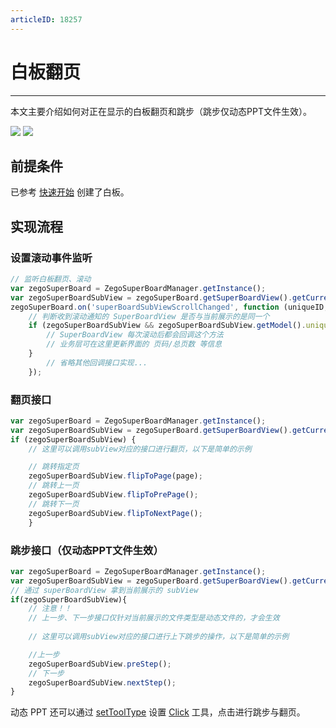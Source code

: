 ```yaml
---
articleID: 18257
---
```


# 白板翻页

- - -

本文主要介绍如何对正在显示的白板翻页和跳步（跳步仅动态PPT文件生效）。

<Frame width="512" height="auto" caption=""><img src="https://storage.zego.im/sdk-doc/Pics/WhiteboardView/filppage.gif" /></Frame>

<Frame width="512" height="auto" caption=""><img src="https://storage.zego.im/sdk-doc/Pics/WhiteboardView/step.gif" /></Frame>

## 前提条件

已参考 [快速开始](../quick-start/create-white-board.mdx) 创建了白板。

## 实现流程

### 设置滚动事件监听
```javascript
// 监听白板翻页、滚动
var zegoSuperBoard = ZegoSuperBoardManager.getInstance();
var zegoSuperBoardSubView = zegoSuperBoard.getSuperBoardView().getCurrentSuperBoardSubView();
zegoSuperBoard.on('superBoardSubViewScrollChanged', function (uniqueID, page, step) {
    // 判断收到滚动通知的 SuperBoardView 是否与当前展示的是同一个
    if (zegoSuperBoardSubView && zegoSuperBoardSubView.getModel().uniqueID == uniqueID) {
        // SuperBoardView 每次滚动后都会回调这个方法
        // 业务层可在这里更新界面的 页码/总页数 等信息
    }
        // 省略其他回调接口实现...
    });
```
 

### 翻页接口
```javascript
var zegoSuperBoard = ZegoSuperBoardManager.getInstance();
var zegoSuperBoardSubView = zegoSuperBoard.getSuperBoardView().getCurrentSuperBoardSubView();
if (zegoSuperBoardSubView) {
    // 这里可以调用subView对应的接口进行翻页，以下是简单的示例

    // 跳转指定页
    zegoSuperBoardSubView.flipToPage(page);
    // 跳转上一页
    zegoSuperBoardSubView.flipToPrePage();
    // 跳转下一页
    zegoSuperBoardSubView.flipToNextPage();
    }
```

### 跳步接口（仅动态PPT文件生效）
```javascript
var zegoSuperBoard = ZegoSuperBoardManager.getInstance();
var zegoSuperBoardSubView = zegoSuperBoard.getSuperBoardView().getCurrentSuperBoardSubView();
// 通过 superBoardView 拿到当前展示的 subView
if(zegoSuperBoardSubView){
    // 注意！！
    // 上一步、下一步接口仅针对当前展示的文件类型是动态文件的，才会生效
        
    // 这里可以调用subView对应的接口进行上下跳步的操作，以下是简单的示例

    //上一步
    zegoSuperBoardSubView.preStep();
    // 下一步
    zegoSuperBoardSubView.nextStep();
}
```
动态 PPT 还可以通过 [setToolType](@setToolType) 设置 [Click](@Click) 工具，点击进行跳步与翻页。
